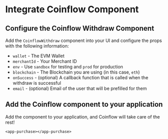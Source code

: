 
<Intro />
<InstallEth />
<InstallCoinflow />
<Wallet />

# Integrate Coinflow Component

<ContentBlock filePath="withdraw/src/app/withdraw/withdraw.component.tsx" highlight="56-64">

## Configure the Coinflow Withdraw Component

Add the `CoinflowWithdraw` component into your UI and configure the props with the following information:

- `wallet` - The EVM Wallet
- `merchantId` - Your Merchant ID
- `env` - Use `sandbox` for testing and `prod` for production
- `blockchain` - The Blockchain you are using (in this case, `eth`)
- `onSuccess` - (optional) A callback function that is called when the withdraw is successful
- `email` - (optional) Email of the user that will be prefilled for them

</ContentBlock>

<ContentBlock filePath="withdraw/src/app/app.module.tsx">

## Add the Coinflow component to your application

Add the component to your application, and Coinflow will take care of the rest!
```
<app-purchase></app-purchase>
```

</ContentBlock>